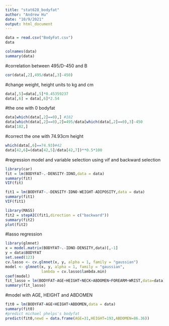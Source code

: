 ```yaml
---
title: "stat628_bodyfat"
author: "Andrew Hu"
date: "10/9/2021"
output: html_document
---
```


```r
data = read.csv("BodyFat.csv")
data
```

```r
colnames(data)
summary(data)
```

#correlation between 495/D-450 and B
```r
cor(data[,2],495/data[,3]-450)
```

#change weight, height units to kg and cm
```r
data[,5]=data[,5]*0.45359237
data[,6] = data[,6]*2.54
```

#the one with 0 bodyfat
```r
data[which(data[,2]==0),] #182
data[which(data[,2]==0),2]=495/data[which(data[,2]==0),3]-450
data[182,]
```

#correct the one with 74.93cm height
```r
which(data[,6]==74.93)#42
data[42,6]=(data[42,5]/data[42,7])**0.5*100
```

#regression model and variable selection using vif and backward selection
```r
library(car)
fit = lm(BODYFAT~.-DENSITY-IDNO,data = data)
summary(fit)
VIF(fit)

fit1 = lm(BODYFAT~.-DENSITY-IDNO-WEIGHT-ADIPOSITY,data = data)
summary(fit1)
VIF(fit1)

library(MASS)
fit2 = stepAIC(fit1,direction = c("backward"))
summary(fit2)
plot(fit2)

```
#lasso regression
```r
library(glmnet)
x = model.matrix(BODYFAT~.-IDNO-DENSITY,data)[,-1]
y = data$BODYFAT
set.seed(123) 
cv.lasso <- cv.glmnet(x, y, alpha = 1, family = "gaussian")
model <- glmnet(x, y, alpha = 1, family = "gaussian",
                lambda = cv.lasso$lambda.min)
coef(model)
fit_lasso = lm(BODYFAT~AGE+HEIGHT+NECK+ABDOMEN+FOREARM+WRIST,data=data)
summary(fit_lasso)
```

#model with AGE, HEIGHT and ABDOMEN
```r
fit0 = lm(BODYFAT~AGE+HEIGHT+ABDOMEN,data = data)
summary(fit0)
#predict michael phelps's bodyfat
predict(fit0,newd = data.frame(AGE=31,HEIGHT=193,ABDOMEN=86.36))
```